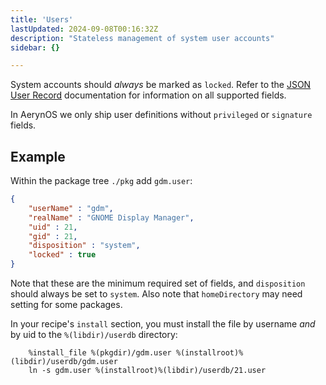 ```yaml
---
title: 'Users'
lastUpdated: 2024-09-08T00:16:32Z
description: "Stateless management of system user accounts"
sidebar: {}

---
```


System accounts should *always* be marked as `locked`. Refer to the [JSON User Record](https://systemd.io/USER_RECORD/) documentation for information on all supported fields.

In AerynOS we only ship user definitions without `privileged` or `signature` fields.

## Example

Within the package tree `./pkg` add `gdm.user`:

```json
{
    "userName" : "gdm",
    "realName" : "GNOME Display Manager",
    "uid" : 21,
    "gid" : 21,
    "disposition" : "system",
    "locked" : true
}
```

Note that these are the minimum required set of fields, and `disposition` should always be set to `system`. Also note that
`homeDirectory` may need setting for some packages.

In your recipe's `install` section, you must install the file by username *and* by uid to the `%(libdir)/userdb` directory:

```shell
    %install_file %(pkgdir)/gdm.user %(installroot)%(libdir)/userdb/gdm.user
    ln -s gdm.user %(installroot)%(libdir)/userdb/21.user
```
